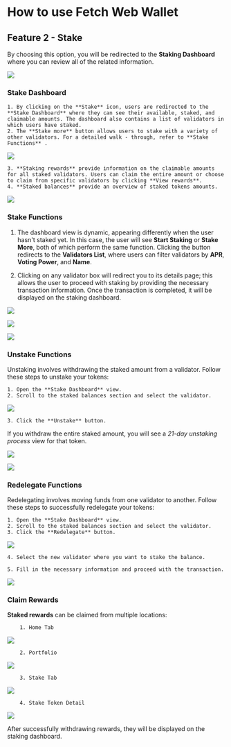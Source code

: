 # How to use Fetch Web Wallet

## Feature 2 - Stake

By choosing this option, you will be redirected to the **Staking Dashboard** where you can review all of the related information.

![](src/images/guides/wallet/stake-web-wallet_01.png)

### Stake Dashboard

    1. By clicking on the **Stake** icon, users are redirected to the **Stake Dashboard** where they can see their available, staked, and claimable amounts. The dashboard also contains a list of validators in which users have staked.
    2. The **Stake more** button allows users to stake with a variety of other validators. For a detailed walk - through, refer to **Stake Functions** .

![](src/images/guides/wallet/stake-web-wallet_02.png)

    3. **Staking rewards** provide information on the claimable amounts for all staked validators. Users can claim the entire amount or choose to claim from specific validators by clicking **View rewards**.
    4. **Staked balances** provide an overview of staked tokens amounts.

![](src/images/guides/wallet/stake-web-wallet_03.png)

### Stake Functions

1. The dashboard view is dynamic, appearing differently when the user hasn't staked yet. In this case, the user will see **Start Staking** or **Stake More**, both of which perform the same function. Clicking the button redirects to the **Validators List**, where users can filter validators by **APR**, **Voting Power**, and **Name**.

2. Clicking on any validator box will redirect you to its details page; this allows the user to proceed with staking by providing the necessary transaction information. Once the transaction is completed, it will be displayed on the staking dashboard.

![](src/images/guides/wallet/stake-web-wallet_04.png)

![](src/images/guides/wallet/stake-web-wallet_05.png)

![](src/images/guides/wallet/stake-web-wallet_06.png)

### Unstake Functions

Unstaking involves withdrawing the staked amount from a validator. Follow these steps to unstake your tokens:

    1. Open the **Stake Dashboard** view.
    2. Scroll to the staked balances section and select the validator.

![](src/images/guides/wallet/stake-web-wallet_07.png)

    3. Click the **Unstake** button.

If you withdraw the entire staked amount, you will see a _21-day unstaking process_ view for that token.

![](src/images/guides/wallet/stake-web-wallet_08.png)

![](src/images/guides/wallet/stake-web-wallet_09.png)

### Redelegate Functions

Redelegating involves moving funds from one validator to another. Follow these steps to successfully redelegate your tokens:

    1. Open the **Stake Dashboard** view.
    2. Scroll to the staked balances section and select the validator.
    3. Click the **Redelegate** button.

![](src/images/guides/wallet/stake-web-wallet_10.png)

    4. Select the new validator where you want to stake the balance.

    5. Fill in the necessary information and proceed with the transaction.
    
![](src/images/guides/wallet/stake-web-wallet_11.png)

### Claim Rewards

**Staked rewards** can be claimed from multiple locations:

        1. Home Tab

![](src/images/guides/wallet/stake-web-wallet_12.png)

        2. Portfolio

![](src/images/guides/wallet/stake-web-wallet_13.png)

        3. Stake Tab

![](src/images/guides/wallet/stake-web-wallet_15.png)

        4. Stake Token Detail

![](src/images/guides/wallet/stake-web-wallet_14.png)

After successfully withdrawing rewards, they will be displayed on the staking dashboard.


